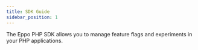 ```yaml
---
title: SDK Guide
sidebar_position: 1
---
```


The Eppo PHP SDK allows you to manage feature flags and experiments in your PHP applications.

<div className="feature-card-container">
  <FeatureCard 
    title="SDK Quickstart" 
    description="Install the SDK and create a basic feature flag"
    link="/sdks/server-sdks/php/quickstart"
    iconSrc="/img/what-is-eppo/feature-flag.svg"
  />
  <FeatureCard 
    title="Github"
    description="View the source code on Github."
    link="https://github.com/Eppo-exp/php-sdk"
    iconSrc="/img/sdk-overviews/github-mark.svg"
  />
  <FeatureCard 
    title="Package"
    description="View the package on Packagist."
    link="https://packagist.org/packages/eppo/php-sdk"
    iconSrc="/img/sdk-overviews/package.svg"
  />
</div> 